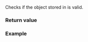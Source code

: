 {{cpp/chrono/month_day_last/title|ok}}
{{cpp/chrono/month_day_last/navbar}}
{{dcl begin}}
{{dcl|since=c++20|1=
constexpr bool ok() const noexcept;
}}
{{dcl end}}

Checks if the {{tt|month}} object stored in {{c|*this}} is valid.

===Return value===
{{c|month().ok()}}

===Example===
{{example
|code=
#include &lt;cassert&gt;
#include &lt;chrono&gt;
 
int main()
{
    auto mdl{std::chrono::February/std::chrono::last};
    assert(mdl.ok());
    mdl = {std::chrono::month(42)/std::chrono::last};
    assert(!mdl.ok());
}
}}

{{langlinks|es|ja|ru|zh}}